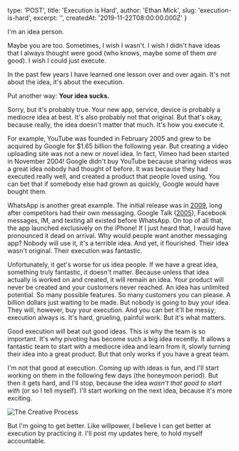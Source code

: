 
  type: 'POST',
  title: 'Execution is Hard',
  author: 'Ethan Mick',
  slug: 'execution-is-hard',
  excerpt: '',
  createdAt: '2019-11-22T08:00:00.000Z'
}


I'm an idea person.

Maybe you are too. Sometimes, I wish I wasn't. I wish I didn't have
ideas that I always thought were good (who knows, maybe some of them
*are* good). I wish I could just execute.

In the past few years I have learned one lesson over and over again.
It's not about the idea, it's about the execution.

Put another way: **Your idea sucks.**

Sorry, but it's probably true. Your new app, service, device is
probably a mediocre idea at best. It's also probably not that original.
But that's okay, because really, the idea doesn't matter that much.
It's how you execute it.

For example, YouTube was founded in February 2005 and grew to be
acquired by Google for $1.65 billion the following year. But creating a
video uploading site was not a new or novel idea. In fact, Vimeo had
been started in November 2004! Google didn't buy YouTube because
sharing videos was a great idea nobody had thought of before. It was
because they had executed really well, and created a product that people
loved using. You can bet that if somebody else had grown as quickly,
Google would have bought them.

WhatsApp is another great example. The initial release was in
[2009](http://en.wikipedia.org/wiki/WhatsApp), long after competitors
had their own messaging. Google Talk
([2005](http://en.wikipedia.org/wiki/Google_Talk)), Facebook messages,
IM, and texting all existed before WhatsApp. On top of all that, the app
launched exclusively on the iPhone! If I just heard that, I would have
pronounced it dead on arrival. Why would people want another messaging
app? Nobody will use it, it's a terrible idea. And yet, it flourished.
Their idea wasn't original. Their execution was fantastic.

Unfortunately, it get's worse for us idea people. If we have a great
idea, something truly fantastic, it doesn't matter. Because unless that
idea actually is worked on and created, it will remain an idea. Your
product will never be created and your customers never reached. An idea
has unlimited potential. So many possible features. So many customers
you can please. A billion dollars just waiting to be made. But nobody is
going to buy your idea. They will, however, buy your execution. And you
can bet it'll be messy; execution always is. It's hard, grueling,
painful work. But it's what matters.

Good execution will beat out good ideas. This is why the team is so
important. It's why pivoting has become such a big idea recently. It
allows a fantastic team to start with a mediocre idea and learn from it,
slowly turning their idea into a great product. But that only works if
you have a great team.

I'm not that good at execution. Coming up with ideas is fun, and I'll
start working on them in the following few days (the honeymoon period).
But then it gets hard, and I'll stop, because the idea *wasn't that
good to start with* (or so I tell myself). I'll start working on the
next idea, because it's more exciting.

<img alt="The Creative Process" className="mx-auto" src="http://melissadinwiddie.com/wp-content/uploads/2014/03/Screenshot-2014-03-20-12.34.42.png" />

But I'm going to get better. Like willpower, I believe I can get better
at execution by practicing it. I'll post my updates here, to hold
myself accountable.